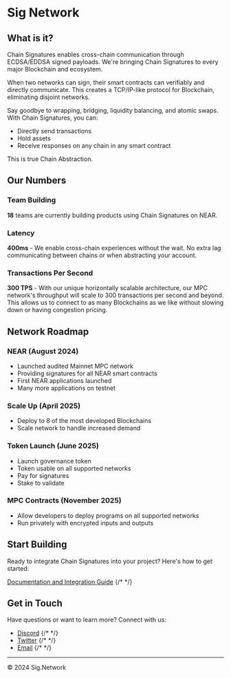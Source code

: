 # Sig Network

## What is it?

Chain Signatures enables cross-chain communication through ECDSA/EDDSA signed payloads. We're bringing Chain Signatures to every major Blockchain and ecosystem.

When two networks can sign, their smart contracts can verifiably and directly communicate. This creates a TCP/IP-like protocol for Blockchain, eliminating disjoint networks.

Say goodbye to wrapping, bridging, liquidity balancing, and atomic swaps. With Chain Signatures, you can:
- Directly send transactions
- Hold assets
- Receive responses on any chain in any smart contract

This is true Chain Abstraction.

## Our Numbers

### Team Building
**18** teams are currently building products using Chain Signatures on NEAR.

### Latency
**400ms** - We enable cross-chain experiences without the wait. No extra lag communicating between chains or when abstracting your account.

### Transactions Per Second
**300 TPS** - With our unique horizontally scalable architecture, our MPC network's throughput will scale to 300 transactions per second and beyond. This allows us to connect to as many Blockchains as we like without slowing down or having congestion pricing.

## Network Roadmap

### NEAR (August 2024)
- Launched audited Mainnet MPC network
- Providing signatures for all NEAR smart contracts
- First NEAR applications launched
- Many more applications on testnet

### Scale Up (April 2025)
- Deploy to 8 of the most developed Blockchains
- Scale network to handle increased demand

### Token Launch (June 2025)
- Launch governance token
- Token usable on all supported networks
- Pay for signatures
- Stake to validate

### MPC Contracts (November 2025)
- Allow developers to deploy programs on all supported networks
- Run privately with encrypted inputs and outputs

## Start Building

Ready to integrate Chain Signatures into your project? Here's how to get started:

[Documentation and Integration Guide](#) {/* <!-- Add actual link --> */}

## Get in Touch

Have questions or want to learn more? Connect with us:

- [Discord](#) {/* <!-- Add actual link --> */}
- [Twitter](#) {/* <!-- Add actual link --> */}
- [Email](#) {/* <!-- Add actual link --> */}

---

© 2024 Sig.Network

